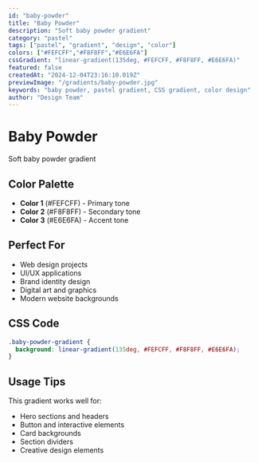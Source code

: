 ```yaml
---
id: "baby-powder"
title: "Baby Powder"
description: "Soft baby powder gradient"
category: "pastel"
tags: ["pastel", "gradient", "design", "color"]
colors: ["#FEFCFF","#F8F8FF","#E6E6FA"]
cssGradient: "linear-gradient(135deg, #FEFCFF, #F8F8FF, #E6E6FA)"
featured: false
createdAt: "2024-12-04T23:16:10.019Z"
previewImage: "/gradients/baby-powder.jpg"
keywords: "baby powder, pastel gradient, CSS gradient, color design"
author: "Design Team"
---
```


# Baby Powder

Soft baby powder gradient

## Color Palette

- **Color 1** (#FEFCFF) - Primary tone
- **Color 2** (#F8F8FF) - Secondary tone
- **Color 3** (#E6E6FA) - Accent tone

## Perfect For

- Web design projects
- UI/UX applications
- Brand identity design
- Digital art and graphics
- Modern website backgrounds

## CSS Code

```css
.baby-powder-gradient {
  background: linear-gradient(135deg, #FEFCFF, #F8F8FF, #E6E6FA);
}
```

## Usage Tips

This gradient works well for:
- Hero sections and headers
- Button and interactive elements
- Card backgrounds
- Section dividers
- Creative design elements
